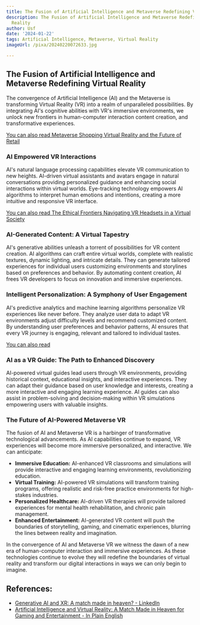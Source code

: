 ```yaml
---
title: The Fusion of Artificial Intelligence and Metaverse Redefining Virtual Reality
description: The Fusion of Artificial Intelligence and Metaverse Redefining Virtual
  Reality
author: Usf
date: '2024-01-22'
tags: Artificial Intelligence, Metaverse, Virtual Reality
imageUrl: /pixa/20240220072633.jpg

---
```

## The Fusion of Artificial Intelligence and Metaverse Redefining Virtual Reality

The convergence of Artificial Intelligence (AI) and the Metaverse is transforming Virtual Reality (VR)  into a realm of unparalleled possibilities. By integrating AI's cognitive  abilities with VR's immersive environments, we unlock  new frontiers  in human-computer interaction content creation, and transformative  experiences.

[You can also read Metaverse Shopping Virtual Reality and the  Future of  Retail](Metaverse%20Shopping%20Virtual%20Reality%20and%20the%20Future%20of%20Retail)


### AI Empowered VR Interactions

AI's natural language processing  capabilities elevate VR communication to new heights. AI-driven virtual assistants and avatars engage in natural conversations providing personalized guidance  and enhancing social interactions within virtual worlds. Eye-tracking  technology empowers AI algorithms to interpret human emotions and intentions, creating a more  intuitive and responsive VR interface.

[You can also read The Ethical Frontiers Navigating VR Headsets in  a  Virtual Society](The%20Ethical%20Frontiers%20Navigating%20VR%20Headsets%20in%20a%20Virtual%20Society)


### AI-Generated Content: A Virtual Tapestry

AI's generative abilities unleash a torrent of possibilities for VR content creation. AI algorithms can craft entire virtual  worlds, complete with realistic textures, dynamic lighting, and intricate  details. They can generate tailored experiences for individual users customizing environments and storylines based on preferences and behavior. By automating content creation, AI frees VR  developers  to focus on innovation and immersive experiences.

### Intelligent Personalization: A Symphony of  User Engagement

AI's predictive analytics and machine learning algorithms  personalize  VR experiences like never before. They analyze user data to adapt VR  environments adjust  difficulty levels and recommend customized content.  By understanding user preferences and behavior patterns, AI  ensures that every  VR journey is engaging, relevant and tailored to  individual tastes.

[You can also read ]()


### AI  as a VR Guide: The  Path  to Enhanced Discovery

AI-powered virtual guides lead users through VR environments, providing historical context, educational insights, and interactive experiences. They can adapt their guidance based on user knowledge and interests, creating a more interactive and engaging learning experience. AI guides can also assist  in problem-solving and decision-making within  VR simulations empowering users with valuable insights.

###  The Future of AI-Powered Metaverse VR

The fusion of AI and Metaverse VR is a harbinger of transformative technological advancements. As AI capabilities  continue  to expand, VR experiences will become more immersive personalized, and interactive. We can anticipate:

-  **Immersive Education:**  AI-enhanced VR classrooms and simulations will  provide  interactive  and engaging learning environments, revolutionizing education.
- **Virtual Training:** AI-powered VR simulations will transform training programs, offering realistic and risk-free practice environments for high-stakes  industries.
- **Personalized  Healthcare:** AI-driven VR therapies will  provide tailored experiences for mental health rehabilitation, and chronic pain management.
- **Enhanced Entertainment:** AI-generated VR content will push the boundaries of storytelling, gaming, and cinematic experiences, blurring the lines between reality and imagination.

In the convergence of  AI and Metaverse VR we witness the dawn of a new era of human-computer  interaction and immersive experiences. As these technologies continue  to evolve they will redefine the boundaries of virtual reality and transform our digital interactions in ways we can only begin  to imagine.

## References:
- [Generative AI and XR: A match made in heaven? - LinkedIn](https://www.linkedin.com/pulse/generative-ai-xr-match-made-heaven-bornimmersive)
- [Artificial Intelligence and Virtual Reality: A Match Made in Heaven for Gaming and Entertainment - In Plain English](https://plainenglish.io/blog/artificial-intelligence-and-virtual-reality-for-gaming-and-entertainment)
